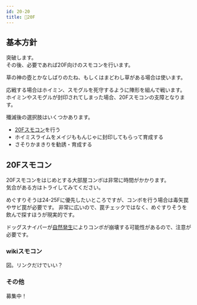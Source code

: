 ```yaml
---
id: 20-20
title: 💛20F
---
```



## 基本方針
<BasicPolicy>
  突破します。<br />
  その後、必要であれば20F向けのスモコンを行います。
</BasicPolicy>

草の神の壺とかなしばりのたね、もしくはまどわし草がある場合は使います。

応戦する場合はホイミン、スモグルを死守するように陣形を組んで戦います。
ホイミンやスモグルが封印されてしまった場合、20Fスモコンの支障となります。

殲滅後の選択肢はいくつかあります。

- [20Fスモコン](#20Fスモコン)を行う
- ホイミスライムをメイジももんじゃに封印してもらって育成する
- さそりかまきりを勧誘・育成する


## 20Fスモコン
20Fスモコンをはじめとする大部屋コンボは非常に時間がかかります。  
気合がある方はトライしてみてください。

めぐすりそうは24-25Fに優先したいところですが、コンボを行う場合は毒矢罠やサビ罠が必要です。
非常に広いので、罠チェックではなく、めぐすりそうを飲んで探すほうが現実的です。

ドッグスナイパーが[自然発生](../combo/natural-generation.mdx)によりコンボが崩壊する可能性があるので、注意が必要です。

### wikiスモコン

<Todo>図。リンクだけでいい？</Todo>

### その他
募集中！

